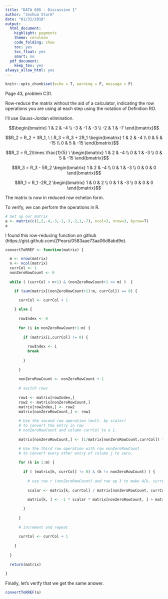 ```yaml
---
title: "DATA 605 - Discussion 1"
author: "Joshua Sturm"
date: "01/31/2018"
output:
  html_document:
    highlight: pygments
    theme: cerulean
    code_folding: show
    toc: yes
    toc_float: yes
    smart: no
  pdf_document:
    keep_tex: yes
always_allow_html: yes
---
```


```r
knitr::opts_chunk$set(echo = T, warning = F, message = F)
```

Page 43, problem C31.

Row-reduce the matrix without the aid of a calculator, indicating
the row operations you are using at each step using the notation of Definition RO.

I'll use Gauss-Jordan elimination.

$$\begin{bmatrix}
1 & 2 & -4 \\
-3 & -1 & -3 \\
-2 & 1 & -7
\end{bmatrix}$$

$$R_2 = R_2 + 3R_1, \ \ R_3 = R_3 + 2R_1
\begin{bmatrix}
1 & 2 & -4 \\
0 & 5 & -15 \\
0 & 5 & -15
\end{bmatrix}$$

$$R_2 = R_2\times \frac{1}{5} \
\begin{bmatrix}
1 & 2 & -4 \\
0 & 1 & -3 \\
0 & 5 & -15
\end{bmatrix}$$

$$R_3 = R_3 - 5R_2
\begin{bmatrix}
1 & 2 & -4 \\
0 & 1 & -3 \\
0 & 0 & 0
\end{bmatrix}$$

$$R_1 = R_1 -2R_2
\begin{bmatrix}
1 & 0 & 2 \\
0 & 1 & -3 \\
0 & 0 & 0
\end{bmatrix}$$

The matrix is now in reduced row echelon form.

To verify, we can perform the operations in R.

```r
# Set up our matrix
a <- matrix(c(1,2,-4,-3,-1,-3,-2,1,-7), ncol=3, nrow=3, byrow=T)
a
```

I found this row-reducing function on github (https://gist.github.com/ZPears/0583aae73aa06d8abd9e).

```r
convertToRREF <- function(matrix) {

  m <- nrow(matrix)
  n <- ncol(matrix)
  currCol <- 1
  nonZeroRowCount <- 0
  
  while ( (currCol < n+1) & (nonZeroRowCount+1 <= m) )  {

    if (sum(matrix[(nonZeroRowCount+1):m, currCol]) == 0) {
      
      currCol <- currCol + 1

    } else {
      
      rowIndex <- 0
    
      for (i in nonZeroRowCount+1:m) {
        
        if (matrix[i,currCol] != 0) {
          
          rowIndex <- i
          break
          
        }
        
      }
      
      nonZeroRowCount <- nonZeroRowCount + 1
      
      # switch rows
      
      row1 <- matrix[rowIndex,]
      row2 <- matrix[nonZeroRowCount,]
      matrix[rowIndex,] <- row2
      matrix[nonZeroRowCount,] <- row1
      
      # Use the second row operation (mult. by scalar) 
      # to convert the entry in row 
      # nonZeroRowCount and column currCol to a 1.
      
      matrix[nonZeroRowCount,] <- (1/matrix[nonZeroRowCount,currCol]) * matrix[nonZeroRowCount,]

      # Use the third row operation with row nonZeroRowCount
      # to convert every other entry of column j to zero.
      
      for (k in 1:m) {
        
        if ( (matrix[k, currCol] != 0) & (k != nonZeroRowCount) ) {
          
          # use row r (nonZeroRowCount) and row op 3 to make A[k, currCol] = 0
          
          scalar <- matrix[k, currCol] / matrix[nonZeroRowCount, currCol] 
          
          matrix[k, ] <- -1 * scalar * matrix[nonZeroRowCount, ] + matrix[k, ]

        }
        
      }
      
      # increment and repeat
      
      currCol <- currCol + 1
      
    }
        
  }
  
  return(matrix)
      
}
```

Finally, let's verify that we get the same answer.

```r
convertToRREF(a)
```
